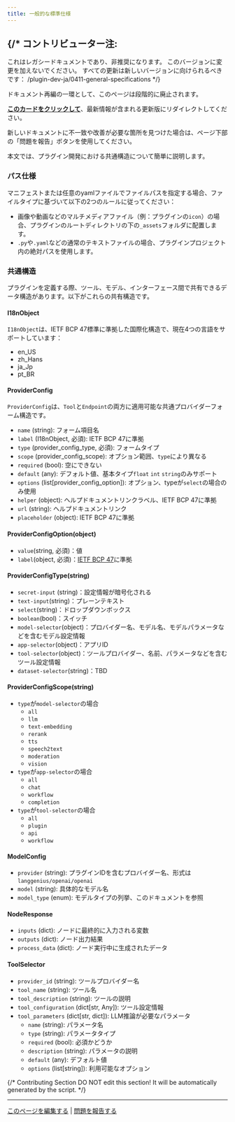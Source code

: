 ```yaml
---
title: 一般的な標準仕様
---
```




{/* 
  コントリビューター注:
  ----------------
  これはレガシードキュメントであり、非推奨になります。
  このバージョンに変更を加えないでください。
  すべての更新は新しいバージョンに向けられるべきです：
  /plugin-dev-ja/0411-general-specifications
*/}

<Card title="このドキュメントはまもなく非推奨になります" icon="circle-exclamation" href="/plugin-dev-ja/0411-general-specifications">
  <p>ドキュメント再編の一環として、このページは段階的に廃止されます。</p>
  
  <p><u><b>このカードをクリックして</b></u>、最新情報が含まれる更新版にリダイレクトしてください。</p>
  
  <p>新しいドキュメントに不一致や改善が必要な箇所を見つけた場合は、ページ下部の「問題を報告」ボタンを使用してください。</p>
</Card>

本文では、プラグイン開発における共通構造について簡単に説明します。

### **パス仕様**

マニフェストまたは任意のyamlファイルでファイルパスを指定する場合、ファイルタイプに基づいて以下の2つのルールに従ってください：

* 画像や動画などのマルチメディアファイル（例：プラグインの`icon`）の場合、プラグインのルートディレクトリの下の`_assets`フォルダに配置します。
* `.py`や`.yaml`などの通常のテキストファイルの場合、プラグインプロジェクト内の絶対パスを使用します。

### **共通構造**

プラグインを定義する際、ツール、モデル、インターフェース間で共有できるデータ構造があります。以下がこれらの共有構造です。

#### **I18nObject**

`I18nObject`は、IETF BCP 47標準に準拠した国際化構造で、現在4つの言語をサポートしています：

* en\_US
* zh\_Hans
* ja\_Jp
* pt\_BR

#### **ProviderConfig**

`ProviderConfig`は、`Tool`と`Endpoint`の両方に適用可能な共通プロバイダーフォーム構造です。

* `name` (string): フォーム項目名
* `label` (I18nObject, 必須): IETF BCP 47に準拠
* `type` (provider\_config\_type, 必須): フォームタイプ
* `scope` (provider\_config\_scope): オプション範囲、`type`により異なる
* `required` (bool): 空にできない
* `default` (any): デフォルト値、基本タイプ`float` `int` `string`のみサポート
* `options` (list\[provider\_config\_option]): オプション、typeが`select`の場合のみ使用
* `helper` (object): ヘルプドキュメントリンクラベル、IETF BCP 47に準拠
* `url` (string): ヘルプドキュメントリンク
* `placeholder` (object): IETF BCP 47に準拠

#### ProviderConfigOption(object)

* `value`(string, 必須)：値
* `label`(object, 必須)：[IETF BCP 47](https://tools.ietf.org/html/bcp47)に準拠

#### ProviderConfigType(string)

* `secret-input` (string)：設定情報が暗号化される
* `text-input`(string)：プレーンテキスト
* `select`(string)：ドロップダウンボックス
* `boolean`(bool)：スイッチ
* `model-selector`(object)：プロバイダー名、モデル名、モデルパラメータなどを含むモデル設定情報
* `app-selector`(object)：アプリID
* `tool-selector`(object)：ツールプロバイダー、名前、パラメータなどを含むツール設定情報
* `dataset-selector`(string)：TBD

#### ProviderConfigScope(string)

* `type`が`model-selector`の場合
  * `all`
  * `llm`
  * `text-embedding`
  * `rerank`
  * `tts`
  * `speech2text`
  * `moderation`
  * `vision`
* `type`が`app-selector`の場合
  * `all`
  * `chat`
  * `workflow`
  * `completion`
* `type`が`tool-selector`の場合
  * `all`
  * `plugin`
  * `api`
  * `workflow`

#### ModelConfig

* `provider` (string): プラグインIDを含むプロバイダー名、形式は`langgenius/openai/openai`
* `model` (string): 具体的なモデル名
* `model_type` (enum): モデルタイプの列挙、このドキュメントを参照

#### NodeResponse

* `inputs` (dict): ノードに最終的に入力される変数
* `outputs` (dict): ノード出力結果
* `process_data` (dict): ノード実行中に生成されたデータ

#### ToolSelector

* `provider_id` (string): ツールプロバイダー名
* `tool_name` (string): ツール名
* `tool_description` (string): ツールの説明
* `tool_configuration` (dict\[str, Any]): ツール設定情報
* `tool_parameters` (dict\[str, dict]): LLM推論が必要なパラメータ
  * `name` (string): パラメータ名
  * `type` (string): パラメータタイプ
  * `required` (bool): 必須かどうか
  * `description` (string): パラメータの説明
  * `default` (any): デフォルト値
  * `options` (list\[string]): 利用可能なオプション

{/*
Contributing Section
DO NOT edit this section!
It will be automatically generated by the script.
*/}

---

[このページを編集する](https://github.com/langgenius/dify-docs/edit/main/ja-jp/plugins/schema-definition/general-specifications.mdx) | [問題を報告する](https://github.com/langgenius/dify-docs/issues/new?title=ドキュメントの問題%3A%20al-specificati&body=%23%23%20問題の説明%0A%3C%21--%20発見した問題について簡単に説明してください%20--%3E%0A%0A%23%23%20ページリンク%0Ahttps%3A%2F%2Fgithub.com%2Flanggenius%2Fdify-docs%2Fblob%2Fmain%2Fja-jp/plugins/schema-definition%2Fgeneral-specifications.mdx%0A%0A%23%23%20提案される変更%0A%3C%21--%20特定の変更案がある場合は、ここで説明してください%20--%3E%0A%0A%3C%21--%20ドキュメントの品質向上にご協力いただきありがとうございます！%20--%3E)


